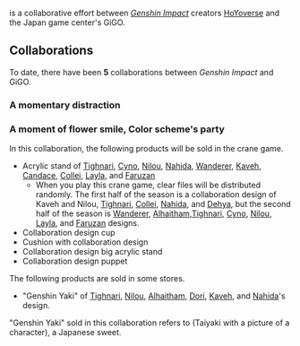{{CustomTabs
|tab1 = Overview
|tab2 = Gallery
}}{{Event Infobox
| title = Genshin Impact × GiGO
| type = Collaboration
| image = 
| country = Japan
| start_date = 
| end_date = 
}}{{Lang|'''Genshin Impact × GiGO'''|ja=原神×GiGOキャンペーン}} is a collaborative effort between ''[[Genshin Impact]]'' creators [[HoYoverse]] and the Japan game center's GiGO.
==Collaborations==
To date, there have been '''5''' collaborations between ''Genshin Impact'' and  GiGO.

===A momentary distraction===
===A moment of flower smile, Color scheme's party===
In this collaboration, the following products will be sold in the crane game.
*Acrylic stand of [[Tighnari]], [[Cyno]], [[Nilou]], [[Nahida]], [[Wanderer]], [[Kaveh]], [[Candace]], [[Collei]], [[Layla]], and [[Faruzan]]
**When you play this crane game, clear files will be distributed randomly. The first half of the season is a collaboration design of Kaveh and Nilou, [[Tighnari]], [[Collei]], [[Nahida]], and [[Dehya]], but the second half of the season is [[Wanderer]], [[Alhaitham]],[[Tighnari]], [[Cyno]], [[Nilou]], [[Layla]], and [[Faruzan]] designs.
*Collaboration design cup
*Cushion with collaboration design
*Collaboration design big acrylic stand
*Collaboration design puppet

The following products are sold in some stores.
*"Genshin Yaki" of [[Tighnari]], [[Nilou]], [[Alhaitham]], [[Dori]], [[Kaveh]], and [[Nahida]]'s design.
"Genshin Yaki" sold in this collaboration refers to {{Lang|"Baked puppet"|ja=人形焼き}} (Taiyaki with a picture of a character), a Japanese sweet.